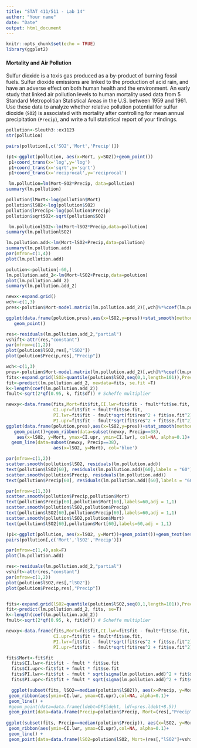 ```yaml
---
title: "STAT 411/511 - Lab 14"
author: "Your name"
date: "Date"
output: html_document
---
```


```r
knitr::opts_chunk$set(echo = TRUE) 
library(ggplot2)
```

#### Mortality and Air Pollution
Sulfur dioxide is a toxis gas produced as a by-product of burning fossil fuels.  Sulfur dioxide emissions are linked to the production of acid rain, and have an adverse effect on both human health and the environment. An early study that linked air pollution levels to human mortality used data from 5 Standard Metropolitian Statistical Areas in the U.S. between 1959 and 1961.  Use these data to analyze whether relative pollution potential for sulfur dioxide (`SO2`) is associated with mortality after controlling for mean annual precipitation (`Precip`), and write a full statistical report of your findings.


```r
pollution<-Sleuth3::ex1123
str(pollution)

pairs(pollution[,c('SO2','Mort','Precip')])

(p1<-ggplot(pollution, aes(x=Mort, y=SO2))+geom_point())
 p1+coord_trans(x='log',y='log')
 p1+coord_trans(x='sqrt',y='sqrt')
 p1+coord_trans(x='reciprocal',y='reciprocal')

 lm.pollution=lm(Mort~SO2*Precip, data=pollution)
summary(lm.pollution)

pollution$lMort<-log(pollution$Mort)
pollution$lSO2<-log(pollution$SO2)
pollution$lPrecip<-log(pollution$Precip)
pollution$sqrtSO2<-sqrt(pollution$SO2)

 lm.pollutionlSO2<-lm(Mort~lSO2*Precip,data=pollution)
summary(lm.pollutionlSO2)

lm.pollution.add<-lm(Mort~lSO2+Precip,data=pollution)
summary(lm.pollution.add)
par(mfron=c(1,4))
plot(lm.pollution.add)

polution<-pollution[-60,]
lm.pollution.add_2<-lm(Mort~lSO2+Precip,data=polution)
plot(lm.pollution.add_2)
summary(lm.pollution.add_2)

newx<-expand.grid()
wch<-c(1,3)
pres<-polution$Mort-model.matrix(lm.pollution.add_2)[,wch]%*%coef(lm.pollution.add_2)[wch]

ggplot(data.frame(polution,pres),aes(x=lSO2,y=pres))+stat_smooth(method='loess', se=F, size=0.5, linetype='dashed')+
   geom_point()
```
```r
res<-residuals(lm.pollution.add_2,"partial")
vshift<-attr(res,"constant")
par(mfrow=c(1,2))
plot(polution$lSO2,res[,"lSO2"])
plot(polution$Precip,res[,"Precip"])

wch<-c(1,3)
pres<-polution$Mort-model.matrix(lm.pollution.add_2)[,wch]%*%coef(lm.pollution.add_2)[wch]
fits<-expand.grid(lSO2=quantile(polution$lSO2,seq(0,1,length=101)),Precip=quantile(polution$Precip,seq(0,1,length=101)))
fit<-predict(lm.pollution.add_2, newdata=fits, se.fit =T)
k<-length(coef(lm.pollution.add_2))
fmult<-sqrt(2*qf(0.95, k, fit$df)) # Scheffe multiplier

newxy<-data.frame(fits,Mort=fit$fit,CI.lwr=fit$fit - fmult*fit$se.fit,
                  CI.upr=fit$fit + fmult*fit$se.fit,
                  PI.lwr=fit$fit - fmult*sqrt(fit$res^2 + fit$se.fit^2),
                  PI.upr=fit$fit - fmult*sqrt(fit$res^2 + fit$se.fit^2))
ggplot(data.frame(polution,pres),aes(x=lSO2,y=pres))+stat_smooth(method='loess', se=F, size=0.5, linetype='dashed')+
   geom_point()+geom_ribbon(data=subset(newxy, Precip==38), 
    aes(x=lSO2, y=Mort, ymax=CI.upr, ymin=CI.lwr), col=NA, alpha=0.1)+
  geom_line(data=subset(newxy, Precip==38), 
                  aes(x=lSO2, y=Mort), col='blue')
```

```r
par(mfrow=c(1,2))
scatter.smooth(pollution$lSO2, residuals(lm.pollution.add))
text(pollution$lSO2[60], residuals(lm.pollution.add)[60],labels = "60")
scatter.smooth(pollution$Precip, residuals(lm.pollution.add))
text(pollution$Precip[60], residuals(lm.pollution.add)[60],labels = "60")

par(mfrow=c(1,3))
scatter.smooth(pollution$Precip,pollution$Mort)
text(pollution$Precip[60],pollution$Mort[60],labels=60,adj = 1,1)
scatter.smooth(pollution$lSO2,pollution$Precip)
text(pollution$lSO2[60],pollution$Precip[60],labels=60,adj = 1,1)
scatter.smooth(pollution$lSO2,pollution$Mort)
text(pollution$lSO2[60],pollution$Mort[60],labels=60,adj = 1,1)

(p1<-ggplot(pollution, aes(x=lSO2, y=Mort))+geom_point())+geom_text(aes(x=lSO2[60],y=Mort[60],label=60),hjust=-.5, vjust=-.5)
pairs(pollution[,c('Mort','lSO2','Precip')])

par(mfrow=c(1,4),ask=F)
plot(lm.pollution.add)

res<-residuals(lm.pollution.add_2,"partial")
vshift<-attr(res,"constant")
par(mfrow=c(1,2))
plot(polution$lSO2,res[,"lSO2"])
plot(polution$Precip,res[,"Precip"])


fits<-expand.grid(lSO2=quantile(polution$lSO2,seq(0,1,length=101)),Precip=quantile(polution$Precip,seq(0,1,length=101)))
fit<-predict(lm.pollution.add_2, fits, se=T)
k<-length(coef(lm.pollution.add_2))
fmult<-sqrt(2*qf(0.95, k, fit$df)) # Scheffe multiplier

newxy<-data.frame(fits,Mort=fit$fit,CI.lwr=fit$fit - fmult*fit$se.fit,
                  CI.upr=fit$fit + fmult*fit$se.fit,
                  PI.lwr=fit$fit - fmult*sqrt(fit$res^2 + fit$se.fit^2),
                  PI.upr=fit$fit - fmult*sqrt(fit$res^2 + fit$se.fit^2))

fits$Mort<-fit$fit
  fits$CI.lwr<-fit$fit - fmult * fit$se.fit
  fits$CI.upr<-fit$fit + fmult * fit$se.fit
  fits$PI.lwr<-fit$fit - fmult * sqrt(sigma(lm.pollution.add)^2 + fit$se.fit^2)
  fits$PI.upr<-fit$fit + fmult * sqrt(sigma(lm.pollution.add)^2 + fit$se.fit^2)

  ggplot(subset(fits, lSO2==median(polution$lSO2)), aes(x=Precip, y=Mort))+
 geom_ribbon(aes(ymin=CI.lwr, ymax=CI.upr),col=NA, alpha=0.1)+
 geom_line() +
 #geom_point(data=data.frame(ldebt=DF$ldebt, ldf=pres.ldebt+8.5))
 geom_point(data=data.frame(Precip=polution$Precip, Mort=(res[,"Precip"]+vshift)))+geom_text(aes(x=Precip[60],y=Mort[60],label=60),hjust=-.5, vjust=-.5)
 
ggplot(subset(fits, Precip==median(polution$Precip)), aes(x=lSO2, y=Mort))+
 geom_ribbon(aes(ymin=CI.lwr, ymax=CI.upr),col=NA, alpha=0.1)+
 geom_line() +
 geom_point(data=data.frame(lSO2=polution$lSO2, Mort=(res[,"lSO2"]+vshift))) + geom_text(aes(x=lSO2[60],y=Mort[60],label=60),hjust=-.5, vjust=-.5)

```